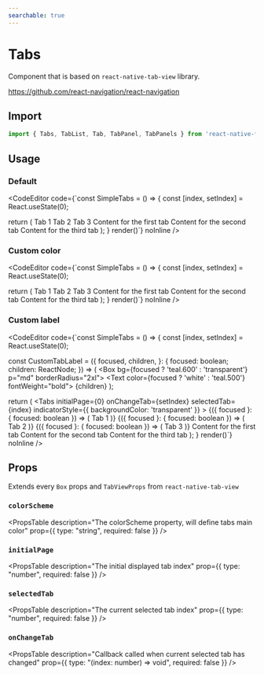 ```yaml
---
searchable: true
---
```



# Tabs

Component that is based on `react-native-tab-view` library.

https://github.com/react-navigation/react-navigation

## Import

```js
import { Tabs, TabList, Tab, TabPanel, TabPanels } from 'react-native-ficus-ui';
```

## Usage

### Default

<CodeEditor code={`const SimpleTabs = () => {
  const [index, setIndex] = React.useState(0);

  return (
    <Box h={200} w={300}>
      <Tabs
        initialPage={0}
        onChangeTab={setIndex}
        selectedTab={index}
      >
        <TabList>
          <Tab name="first">Tab 1</Tab>
          <Tab name="second">Tab 2</Tab>
          <Tab name="third">Tab 3</Tab>
        </TabList>
        <TabPanels>
          <TabPanel linkedTo="first" p="lg">
            <Text>Content for the first tab</Text>
          </TabPanel>
          <TabPanel linkedTo="second" p="lg">
            <Text>Content for the second tab</Text>
          </TabPanel>
          <TabPanel linkedTo="third" p="lg">
            <Text>Content for the third tab</Text>
          </TabPanel>
        </TabPanels>
      </Tabs>
    </Box>
  );
}
render(<SimpleTabs />)`} noInline />

### Custom color

<CodeEditor code={`const SimpleTabs = () => {
  const [index, setIndex] = React.useState(0);

  return (
    <Box h={200} w={300}>
      <Tabs
        initialPage={0}
        onChangeTab={setIndex}
        selectedTab={index}
        colorScheme="orange"
      >
        <TabList>
          <Tab name="first">Tab 1</Tab>
          <Tab name="second">Tab 2</Tab>
          <Tab name="third">Tab 3</Tab>
        </TabList>
        <TabPanels>
          <TabPanel linkedTo="first" p="lg">
            <Text>Content for the first tab</Text>
          </TabPanel>
          <TabPanel linkedTo="second" p="lg">
            <Text>Content for the second tab</Text>
          </TabPanel>
          <TabPanel linkedTo="third" p="lg">
            <Text>Content for the third tab</Text>
          </TabPanel>
        </TabPanels>
      </Tabs>
    </Box>
  );
}
render(<SimpleTabs />)`} noInline />

### Custom label

<CodeEditor code={`const SimpleTabs = () => {
  const [index, setIndex] = React.useState(0);

  const CustomTabLabel = ({
    focused,
    children,
  }: {
    focused: boolean;
    children: ReactNode;
  }) => (
    <Box bg={focused ? 'teal.600' : 'transparent'} p="md" borderRadius="2xl">
      <Text color={focused ? 'white' : 'teal.500'} fontWeight="bold">
        {children}
      </Text>
    </Box>
  );

  return (
    <Box h={200} w={300}>
      <Tabs
        initialPage={0}
        onChangeTab={setIndex}
        selectedTab={index}
        indicatorStyle={{ backgroundColor: 'transparent' }}
      >
        <TabList>
          <Tab name="first">
            {({ focused }: { focused: boolean }) => (
              <CustomTabLabel focused={focused}>Tab 1</CustomTabLabel>
            )}
          </Tab>
          <Tab name="second">
            {({ focused }: { focused: boolean }) => (
              <CustomTabLabel focused={focused}>Tab 2</CustomTabLabel>
            )}
          </Tab>
          <Tab name="third">
            {({ focused }: { focused: boolean }) => (
              <CustomTabLabel focused={focused}>Tab 3</CustomTabLabel>
            )}
          </Tab>
        </TabList>
        <TabPanels>
          <TabPanel linkedTo="first" p="lg">
            <Text>Content for the first tab</Text>
          </TabPanel>
          <TabPanel linkedTo="second" p="lg">
            <Text>Content for the second tab</Text>
          </TabPanel>
          <TabPanel linkedTo="third" p="lg">
            <Text>Content for the third tab</Text>
          </TabPanel>
        </TabPanels>
      </Tabs>
    </Box>
  );
}
render(<SimpleTabs />)`} noInline />

## Props

Extends every `Box` props and `TabViewProps` from `react-native-tab-view`

### `colorScheme`
<PropsTable
  description="The colorScheme property, will define tabs main color"
  prop={{ type: "string", required: false }}
/>

### `initialPage`
<PropsTable
  description="The initial displayed tab index"
  prop={{ type: "number", required: false }}
/>

### `selectedTab`
<PropsTable
  description="The current selected tab index"
  prop={{ type: "number", required: false }}
/>

### `onChangeTab`
<PropsTable
  description="Callback called when current selected tab has changed"
  prop={{ type: "(index: number) => void", required: false }}
/>
